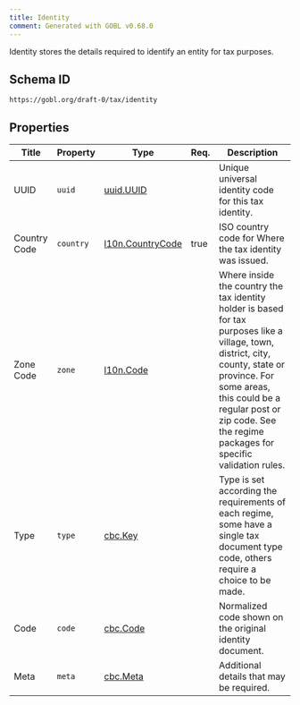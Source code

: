 ```yaml
---
title: Identity
comment: Generated with GOBL v0.68.0
---
```


Identity stores the details required to identify an entity for tax purposes.

## Schema ID

`https://gobl.org/draft-0/tax/identity`

## Properties

| Title        | Property  | Type                                           | Req. | Description                                                                                                                                                                                                                                                  |
|--------------|-----------|------------------------------------------------|------|--------------------------------------------------------------------------------------------------------------------------------------------------------------------------------------------------------------------------------------------------------------|
| UUID         | `uuid`    | [uuid.UUID](/draft-0/uuid/uuid)                |      | Unique universal identity code for this tax identity.                                                                                                                                                                                                        |
| Country Code | `country` | [l10n.CountryCode](/draft-0/l10n/country_code) | true | ISO country code for Where the tax identity was issued.                                                                                                                                                                                                      |
| Zone Code    | `zone`    | [l10n.Code](/draft-0/l10n/code)                |      | Where inside the country the tax identity holder is based for tax purposes like a village, town, district, city, county, state or province. For some areas, this could be a regular post or zip code. See the regime packages for specific validation rules. |
| Type         | `type`    | [cbc.Key](/draft-0/cbc/key)                    |      | Type is set according the requirements of each regime, some have a single tax document type code, others require a choice to be made.                                                                                                                        |
| Code         | `code`    | [cbc.Code](/draft-0/cbc/code)                  |      | Normalized code shown on the original identity document.                                                                                                                                                                                                     |
| Meta         | `meta`    | [cbc.Meta](/draft-0/cbc/meta)                  |      | Additional details that may be required.                                                                                                                                                                                                                     |

